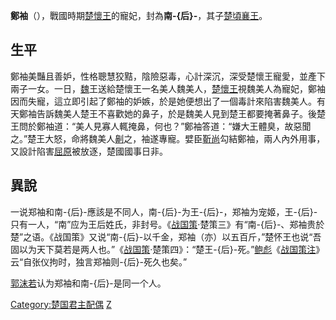 '''鄭袖'''（{{bd|？||？||catIdx=Z郑}}），戰國時期[[楚懷王|楚懷王]]的寵妃，封為'''南-{后}-'''，其子[[楚頃襄王|楚頃襄王]]。

== 生平 ==
鄭袖美豔且善妒，性格聰慧狡黠，陰險惡毒，心計深沉，深受楚懷王寵愛，並產下兩子一女。一日，[[魏國_(戰國)|魏]]王送給楚懷王一名美人魏美人，[[楚懷王|楚懷王]]視魏美人為寵妃，鄭袖因而失寵，這立即引起了鄭袖的妒嫉，於是她便想出了一個毒計來陷害魏美人。有天鄭袖告訴魏美人楚王不喜歡她的鼻子，於是魏美人見到楚王都要掩著鼻子。後楚王問於鄭袖道：“美人見寡人輒掩鼻，何也？”鄭袖答道：“嫌大王體臭，故惡聞之。”楚王大怒，命將魏美人[[劓|劓]]之，袖遂專寵。嬖臣[[靳尚|靳尚]]勾結鄭袖，兩人內外用事，又設計陷害[[屈原|屈原]]被放逐，楚國國事日非。

==異說==
一说郑袖和南-{后}-應該是不同人，南-{后}-为王-{后}-，郑袖为宠姬，王-{后}-只有一人，“南”应为王后姓氏，非封号。《[[战国策|战国策]]·楚策三》有“南-{后}-、郑袖贵於楚”之语。《战国策》又说“南-{后}-以千金，郑袖（亦）以五百斤，”楚怀王也说“吾固以为天下莫若是两人也。”《[[战国策|战国策]]·楚策四》：“楚王-{后}-死。”[[鲍彪|鲍彪]]《[[战国策注|战国策注]]》云“自张仪拘时，独言郑袖则-{后}-死久也矣。”

[[郭沫若|郭沫若]]认为郑袖和南-{后}-是同一个人。

{{周朝及諸侯國王后}}

[[Category:楚国君主配偶|Category:楚国君主配偶]]
[[Category:春秋战国王后|Z]]